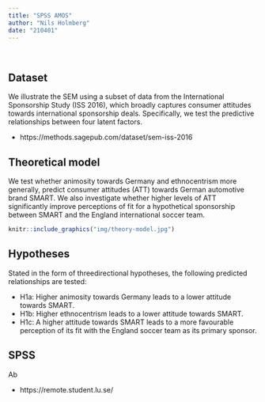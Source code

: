 ```yaml
---
title: "SPSS AMOS"
author: "Nils Holmberg"
date: "210401"
---
```

<br/>

## Dataset
We illustrate the SEM using a subset of data from the International Sponsorship Study (ISS 2016), which broadly captures consumer attitudes towards international sponsorship deals. Specifically, we test the predictive relationships between four latent factors. 

- https://methods.sagepub.com/dataset/sem-iss-2016

## Theoretical model
We test whether animosity towards Germany and ethnocentrism more generally, predict consumer attitudes (ATT) towards German automotive brand SMART. We also investigate whether higher levels of ATT significantly improve perceptions of fit for a hypothetical sponsorship between SMART and the England international soccer team.

```r
knitr::include_graphics("img/theory-model.jpg")
```

## Hypotheses
Stated in the form of threedirectional hypotheses, the following predicted relationships are tested:

- H1a: Higher animosity towards Germany leads to a lower attitude towards SMART. 
- H1b: Higher ethnocentrism leads to a lower attitude towards SMART. 
- H1c: A higher attitude towards SMART leads to a more favourable perception of its fit with the England soccer team as its primary sponsor.

## SPSS
Ab

- https://remote.student.lu.se/




